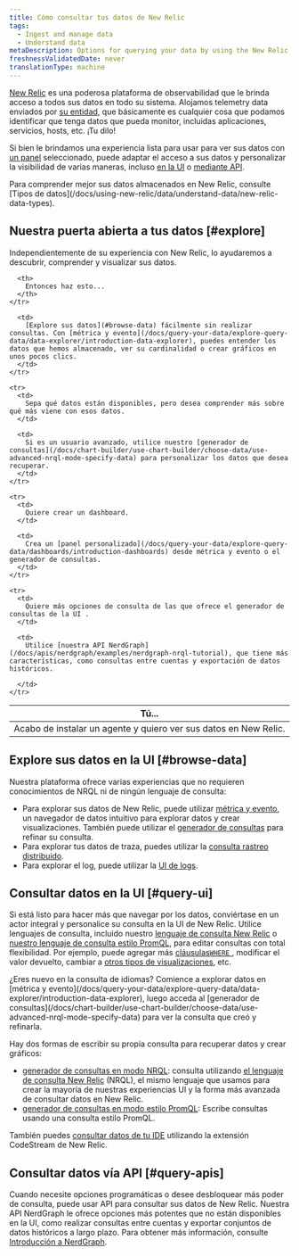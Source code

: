 ```yaml
---
title: Cómo consultar tus datos de New Relic
tags:
  - Ingest and manage data
  - Understand data
metaDescription: Options for querying your data by using the New Relic UI or our APIs.
freshnessValidatedDate: never
translationType: machine
---
```


[New Relic](https://one.newrelic.com) es una poderosa plataforma de observabilidad que le brinda acceso a todos sus datos en todo su sistema. Alojamos telemetry data enviados por [su entidad](/docs/new-relic-one/use-new-relic-one/core-concepts/what-entity-new-relic/), que básicamente es cualquier cosa que podamos identificar que tenga datos que pueda monitor, incluidas aplicaciones, servicios, hosts, etc. ¡Tu dilo!

Si bien le brindamos una experiencia lista para usar para ver sus datos con [un panel](/docs/query-your-data/explore-query-data/dashboards/introduction-dashboards/) seleccionado, puede adaptar el acceso a sus datos y personalizar la visibilidad de varias maneras, incluso [en la UI](#query-ui) o [mediante API](#query-apis).

<Callout variant="important">
  Para comprender mejor sus datos almacenados en New Relic, consulte [Tipos de datos](/docs/using-new-relic/data/understand-data/new-relic-data-types).
</Callout>

## Nuestra puerta abierta a tus datos [#explore]

Independientemente de su experiencia con New Relic, lo ayudaremos a descubrir, comprender y visualizar sus datos.

<table>
  <thead>
    <tr>
      <th style={{ width: "300px" }}>
        Tú...
      </th>

      <th>
        Entonces haz esto...
      </th>
    </tr>
  </thead>

  <tbody>
    <tr>
      <td>
        Acabo de instalar un agente y quiero ver sus datos en New Relic.
      </td>

      <td>
        [Explore sus datos](#browse-data) fácilmente sin realizar consultas. Con [métrica y evento](/docs/query-your-data/explore-query-data/data-explorer/introduction-data-explorer), puedes entender los datos que hemos almacenado, ver su cardinalidad o crear gráficos en unos pocos clics.
      </td>
    </tr>

    <tr>
      <td>
        Sepa qué datos están disponibles, pero desea comprender más sobre qué más viene con esos datos.
      </td>

      <td>
        Si es un usuario avanzado, utilice nuestro [generador de consultas](/docs/chart-builder/use-chart-builder/choose-data/use-advanced-nrql-mode-specify-data) para personalizar los datos que desea recuperar.
      </td>
    </tr>

    <tr>
      <td>
        Quiere crear un dashboard.
      </td>

      <td>
        Crea un [panel personalizado](/docs/query-your-data/explore-query-data/dashboards/introduction-dashboards) desde métrica y evento o el generador de consultas.
      </td>
    </tr>

    <tr>
      <td>
        Quiere más opciones de consulta de las que ofrece el generador de consultas de la UI .
      </td>

      <td>
        Utilice [nuestra API NerdGraph](/docs/apis/nerdgraph/examples/nerdgraph-nrql-tutorial), que tiene más características, como consultas entre cuentas y exportación de datos históricos.  

      </td>
    </tr>
  </tbody>
</table>

## Explore sus datos en la UI [#browse-data]

Nuestra plataforma ofrece varias experiencias que no requieren conocimientos de NRQL ni de ningún lenguaje de consulta:

* Para explorar sus datos de New Relic, puede utilizar [métrica y evento](/docs/query-your-data/explore-query-data/data-explorer/introduction-data-explorer), un navegador de datos intuitivo para explorar datos y crear visualizaciones. También puede utilizar el [generador de consultas](/docs/chart-builder/use-chart-builder/choose-data/use-advanced-nrql-mode-specify-data) para refinar su consulta.
* Para explorar tus datos de traza, puedes utilizar la [consulta rastreo distribuido](/docs/understand-dependencies/distributed-tracing/ui-data/additional-distributed-tracing-features-new-relic-one).
* Para explorar el log, puede utilizar la [UI de logs](/docs/logs/ui-data/use-logs-ui/).

## Consultar datos en la UI [#query-ui]

Si está listo para hacer más que navegar por los datos, conviértase en un actor integral y personalice su consulta en la UI de New Relic. Utilice lenguajes de consulta, incluido nuestro [lenguaje de consulta New Relic](/docs/query-your-data/nrql-new-relic-query-language/get-started/introduction-nrql-new-relics-query-language/) o [nuestro lenguaje de consulta estilo PromQL](https://prometheus.io/docs/prometheus/latest/querying/basics/), para editar consultas con total flexibilidad. Por ejemplo, puede agregar más [cláusulas`WHERE` ](/docs/query-your-data/nrql-new-relic-query-language/get-started/nrql-syntax-clauses-functions/#sel-where), modificar el valor devuelto, cambiar a [otros tipos de visualizaciones](/docs/query-your-data/explore-query-data/use-charts/chart-types/), etc.

<Callout variant="tip">
  ¿Eres nuevo en la consulta de idiomas? Comience a explorar datos en [métrica y evento](/docs/query-your-data/explore-query-data/data-explorer/introduction-data-explorer), luego acceda al [generador de consultas](/docs/chart-builder/use-chart-builder/choose-data/use-advanced-nrql-mode-specify-data) para ver la consulta que creó y refinarla.
</Callout>

Hay dos formas de escribir su propia consulta para recuperar datos y crear gráficos:

* [generador de consultas en modo NRQL](/docs/chart-builder/use-chart-builder/choose-data/use-advanced-nrql-mode-specify-data): consulta utilizando [el lenguaje de consulta New Relic](/docs/query-your-data/nrql-new-relic-query-language/get-started/introduction-nrql-new-relics-query-language) (NRQL), el mismo lenguaje que usamos para crear la mayoría de nuestras experiencias UI y la forma más avanzada de consultar datos en New Relic.
* [generador de consultas en modo estilo PromQL](/docs/query-your-data/explore-query-data/chart-builder/use-advanced-promql-mode-specify-data): Escribe consultas usando una consulta estilo PromQL.

También puedes [consultar datos de tu IDE](/docs/codestream/observability/query-builder/) utilizando la extensión CodeStream de New Relic.

## Consultar datos vía API [#query-apis]

Cuando necesite opciones programáticas o desee desbloquear más poder de consulta, puede usar API para consultar sus datos de New Relic. Nuestra API NerdGraph le ofrece opciones más potentes que no están disponibles en la UI, como realizar consultas entre cuentas y exportar conjuntos de datos históricos a largo plazo. Para obtener más información, consulte [Introducción a NerdGraph](/docs/apis/nerdgraph/get-started/introduction-new-relic-nerdgraph/#tutorials).